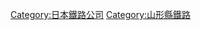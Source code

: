 {{catmore}}
{{DEFAULTSORT:Yamagata Railway}}
[[Category:日本鐵路公司|Category:日本鐵路公司]]
[[Category:山形縣鐵路|Category:山形縣鐵路]]